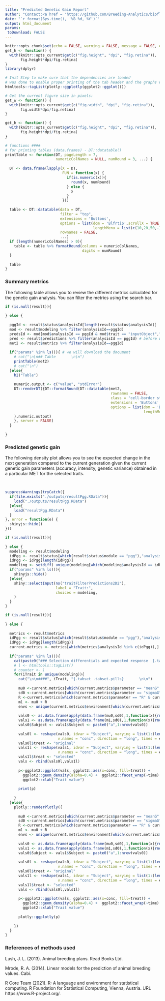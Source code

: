 ```yaml
---
title: "Predicted Genetic Gain Report"
author: "Contact:<a href = 'https://github.com/Breeding-Analytics/bioflow' target = '_blank'>Breeding Analytics Team, OneCGIAR</a> breedinganalytics@cgiar.org"
date: "`r format(Sys.time(), '%B %d, %Y')`"  
output: html_document
params:
 toDownload: FALSE
---
```



```r
knitr::opts_chunk$set(echo = FALSE, warning = FALSE, message = FALSE, error = FALSE)
get_h <- function() {
  with(knitr::opts_current$get(c("fig.height", "dpi", "fig.retina")),
       fig.height*dpi/fig.retina)
}
library(dplyr)
```

```r
# Init Step to make sure that the dependencies are loaded
# was done to enable proper printing of the tab header and the graphs within the for loop below using print(htmltools::tagList(ggplotly(...)))
htmltools::tagList(plotly::ggplotly(ggplot2::ggplot()))

# Get the current figure size in pixels:
get_w <- function() {
  with(knitr::opts_current$get(c("fig.width", "dpi", "fig.retina")),
       fig.width*dpi/fig.retina)
}

get_h <- function() {
  with(knitr::opts_current$get(c("fig.height", "dpi", "fig.retina")),
       fig.height*dpi/fig.retina)
}

```

```r

# functions ####
# for printing tables (data.frames) - DT::datatable()
printTable <- function(DT, pageLength = 7, 
                       numericColNames = NULL, numRound = 3, ...) {
  
  DT <- data.frame(lapply(X = DT, 
                          FUN = function(x) {
                            if(is.numeric(x)){
                              round(x, numRound)
                            } else {
                              x
                            }
                          }))
  
  table <- DT::datatable(data = DT, 
                         filter = "top", 
                         extensions = 'Buttons',
                         options = list(dom = 'Blfrtip',scrollX = TRUE,buttons = c('copy', 'csv', 'excel', 'pdf', 'print'),
                                        lengthMenu = list(c(10,20,50,-1), c(10,20,50,'All'))),
                         rownames = FALSE,
                         ...)
  if (length(numericColNames) > 0){
    table <- table %>% formatRound(columns = numericColNames,
                                   digits = numRound)
  }
  
  table
}
```

### Summary metrics

The following table allows you to review the different metrics calculated for the genetic gain analysis. You can filter the metrics using the search bar.

```r
if (is.null(result)){
  
} else {
  
  pggId <- result$status$analysisId[length(result$status$analysisId)]
  mod <- result$modeling %>% filter(analysisId==pggId)
  predsId <- mod[mod$analysisId == pggId & mod$trait == "inputObject","value"]
  pred <- result$predictions %>% filter(analysisId == pggId) # before we use the predsId but now we store the designation predictions in the rgg functions
  met2 <- result$metrics %>% filter(analysisId==pggId)
  
  if("params" %in% ls()){ # we will download the document
    # cat("\n\n## Table       \n\n")
    printTable(met2)
    # cat("\n")
  }else{
    h2("Table")
    
    numeric.output <- c("value", "stdError")
    DT::renderDT({DT::formatRound(DT::datatable(met2,
                                                rownames = FALSE,
                                                class = 'cell-border stripe',
                                                extensions = 'Buttons',
                                                options = list(dom = 'Blfrtip',scrollX = TRUE,buttons = c('copy', 'csv', 'excel', 'pdf', 'print'),
                                                               lengthMenu = list(c(10,20,50,-1), c(10,20,50,'All')))
    ),numeric.output)
    }, server = FALSE)
  }
  
}

```

### Predicted genetic gain

The following density plot allows you to see the expected change in the next generation compared to the current generation given the current genetic gain parameters (accuracy, intensity, genetic variance) obtained in a particular MET for the selected traits.

<p>&nbsp;</p>

```r

suppressWarnings(tryCatch({
  if(file.exists("./outputs/resultPgg.RData")){
    load("./outputs/resultPgg.RData")
  }else{
    load("resultPgg.RData")
  }
}, error = function(e) {
  shinyjs::hide()
}))

if (is.null(result)){
  
} else {
  modeling <- result$modeling
  idPgg <- result$status[which(result$status$module == "pgg"),"analysisId"];
  idPgg <- idPgg[length(idPgg)]
  modeling <- setdiff( unique(modeling[which(modeling$analysisId == idPgg),"trait"]), "inputObject")
  if("params" %in% ls()){
    shinyjs::hide()
  }else{
    shiny::selectInput(ns("traitFilterPredictions2D2"),
                       label = "Trait:",
                       choices = modeling,
    )
  }
}

```

```r
if (is.null(result)){
  
} else {
  
  metrics <- result$metrics
  idPgg <- result$status[which(result$status$module == "pgg"),"analysisId"];
  idPgg <- idPgg[length(idPgg)]
  current.metrics <- metrics[which(metrics$analysisId %in% c(idPgg)),]
  
  if("params" %in% ls()){
    cat(paste0("### Selection differentials and expected response  {.tabset .tabset-pills}    \n\n  "))
    # l <- htmltools::tagList()
    # counter <- 1
    for(iTrait in unique(modeling)){
      cat("\n\n####", iTrait, "{.tabset .tabset-pills}       \n\n")
      
      mu0 <-current.metrics[which(current.metrics$parameter == "meanG" & current.metrics$trait == iTrait ),"value"];
      sd0 <-current.metrics[which(current.metrics$parameter == "sigmaG" & current.metrics$trait == iTrait ),"value"];
      R <-current.metrics[which(current.metrics$parameter == "R" & current.metrics$trait == iTrait ),"value"];
      m1 <- mu0 + R
      envs <- unique(current.metrics$environment[which(current.metrics$trait == iTrait)])
      
      vals0 <- as.data.frame(apply(data.frame(mu0,sd0),1,function(x){rnorm(1000, mean=x[1], sd = x[2] )}))
      vals1 <- as.data.frame(apply(data.frame(m1,sd0),1,function(x){rnorm(1000, mean=x[1], sd = x[2] )}))
      vals0$Subject <- vals1$Subject <- paste0("a",1:nrow(vals0))
      
      vals0l <- reshape(vals0, idvar = "Subject", varying = list(1:(length(mu0))),
                        v.names = "conc", direction = "long", times = envs)
      vals0l$treat <- "original"
      vals1l <- reshape(vals1, idvar = "Subject", varying = list(1:(length(mu0))),
                        v.names = "conc", direction = "long", times = envs)
      vals1l$treat <- "selected"
      vals <- rbind(vals0l,vals1l)
      
      p<-ggplot2::ggplot(vals, ggplot2::aes(x=conc, fill=treat)) +
        ggplot2::geom_density(alpha=0.4) +  ggplot2::facet_wrap(~time) +
        ggplot2::xlab("Trait value")
      
      print(p)
      
    }
  }else{
    plotly::renderPlotly({
      
      mu0 <-current.metrics[which(current.metrics$parameter == "meanG" & current.metrics$trait == input$traitFilterPredictions2D2 ),"value"];
      sd0 <-current.metrics[which(current.metrics$parameter == "sigmaG" & current.metrics$trait == input$traitFilterPredictions2D2 ),"value"];
      R <-current.metrics[which(current.metrics$parameter == "R" & current.metrics$trait == input$traitFilterPredictions2D2 ),"value"];
      m1 <- mu0 + R
      envs <- unique(current.metrics$environment[which(current.metrics$trait == input$traitFilterPredictions2D2)])
      
      vals0 <- as.data.frame(apply(data.frame(mu0,sd0),1,function(x){rnorm(1000, mean=x[1], sd = x[2] )}))
      vals1 <- as.data.frame(apply(data.frame(m1,sd0),1,function(x){rnorm(1000, mean=x[1], sd = x[2] )}))
      vals0$Subject <- vals1$Subject <- paste0("a",1:nrow(vals0))
      
      vals0l <- reshape(vals0, idvar = "Subject", varying = list(1:(length(mu0))),
                        v.names = "conc", direction = "long", times = envs)
      vals0l$treat <- "original"
      vals1l <- reshape(vals1, idvar = "Subject", varying = list(1:(length(mu0))),
                        v.names = "conc", direction = "long", times = envs)
      vals1l$treat <- "selected"
      vals <- rbind(vals0l,vals1l)
      
      p<-ggplot2::ggplot(vals, ggplot2::aes(x=conc, fill=treat)) +
        ggplot2::geom_density(alpha=0.4) +  ggplot2::facet_wrap(~time) + 
        ggplot2::xlab("Trait value")
      
      plotly::ggplotly(p)
      
    })
  }
}
```




### References of methods used

Lush, J. L. (2013). Animal breeding plans. Read Books Ltd.

Mrode, R. A. (2014). Linear models for the prediction of animal breeding values. Cabi.

R Core Team (2021). R: A language and environment for statistical computing. R Foundation for Statistical Computing, Vienna, Austria. URL https://www.R-project.org/.

<p>&nbsp;</p>


